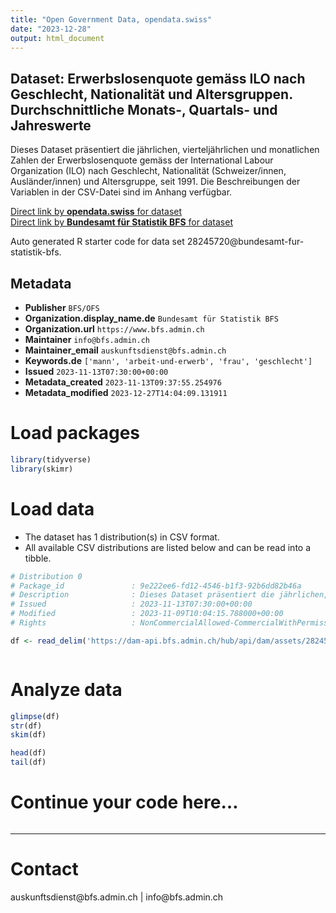```yaml
---
title: "Open Government Data, opendata.swiss"
date: "2023-12-28"
output: html_document
---
```


## Dataset: Erwerbslosenquote gemäss ILO nach Geschlecht, Nationalität und Altersgruppen. Durchschnittliche Monats-, Quartals- und Jahreswerte

Dieses Dataset präsentiert die jährlichen, vierteljährlichen und monatlichen Zahlen der Erwerbslosenquote gemäss der International Labour Organization (ILO) nach Geschlecht, Nationalität (Schweizer/innen, Ausländer/innen) und Altersgruppe, seit 1991. Die Beschreibungen der Variablen in der CSV-Datei sind im Anhang verfügbar.

[Direct link by **opendata.swiss** for dataset](https://opendata.swiss/de/dataset/erwerbslosenquote-gemass-ilo-nach-geschlecht-nationalitat-und-altersgruppen-durchschnittliche-m)<br>
[Direct link by **Bundesamt für Statistik BFS** for dataset](https://www.bfs.admin.ch/asset/de/ts-x-03.03.01.03)

Auto generated R starter code for data set 28245720@bundesamt-fur-statistik-bfs.

## Metadata

- **Publisher** `BFS/OFS`
- **Organization.display_name.de** `Bundesamt für Statistik BFS`
- **Organization.url** `https://www.bfs.admin.ch`
- **Maintainer** `info@bfs.admin.ch`
- **Maintainer_email** `auskunftsdienst@bfs.admin.ch`
- **Keywords.de** `['mann', 'arbeit-und-erwerb', 'frau', 'geschlecht']`
- **Issued** `2023-11-13T07:30:00+00:00`
- **Metadata_created** `2023-11-13T09:37:55.254976`
- **Metadata_modified** `2023-12-27T14:04:09.131911`


# Load packages

```r

library(tidyverse)
library(skimr)

```

# Load data

-   The dataset has 1 distribution(s) in CSV format.
-   All available CSV distributions are listed below and can be read into a tibble.

```r

# Distribution 0
# Package_id               : 9e222ee6-fd12-4546-b1f3-92b6dd82b46a
# Description              : Dieses Dataset präsentiert die jährlichen, vierteljährlichen und monatlichen Zahlen der Erwerbslosenquote gemäss der International Labour Organization (ILO) nach Geschlecht, Nationalität (Schweizer/innen, Ausländer/innen) und Altersgruppe, seit 1991. Die Beschreibungen der Variablen in der CSV-Datei sind im Anhang verfügbar.
# Issued                   : 2023-11-13T07:30:00+00:00
# Modified                 : 2023-11-09T10:04:15.788000+00:00
# Rights                   : NonCommercialAllowed-CommercialWithPermission-ReferenceRequired

df <- read_delim('https://dam-api.bfs.admin.ch/hub/api/dam/assets/28245736/master')



```

# Analyze data

```r

glimpse(df)
str(df)
skim(df)

head(df)
tail(df)

```

# Continue your code here...

```r

```

------------------------------------------------------------------------

# Contact

auskunftsdienst@bfs.admin.ch | info@bfs.admin.ch
